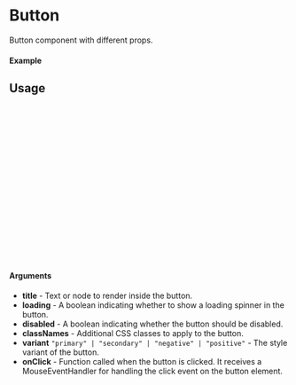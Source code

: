 
<Meta of={Button} title="Button" />

# Button

Button component with different props.

#### Example

<Canvas of={Button.Primary} />

## Usage

```ts
import { Button } from '@gloabal-regulatory-writing-consulting/gxt-components';;

const ExampleButton = () => {
 const handleClick = (event: React.MouseEvent) => {
    // Handle button click
  };

  return (
    <Button
      title="Button"
      onClick={handleClick}
      disabled={false}
      size="medium"
      variant="primary"
    />
  );
};

export default ExampleButton;
```

#### Arguments

- **title** - Text or node to render inside the button.
- **loading** -  A boolean indicating whether to show a loading spinner in the button.
- **disabled** -  A boolean indicating whether the button should be disabled.
- **classNames** - Additional CSS classes to apply to the button.
- **variant** `"primary" | "secondary" | "negative" | "positive"` - The style variant of the button.
- **onClick** - Function called when the button is clicked. It receives a MouseEventHandler for handling the click event on the button element.

